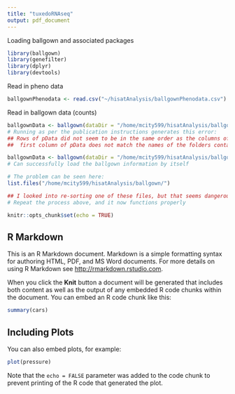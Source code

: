 ```yaml
---
title: "tuxedoRNAseq"
output: pdf_document
---
```


Loading ballgown and associated packages
```r
library(ballgown)
library(genefilter)
library(dplyr)
library(devtools)
```



Read in pheno data
```r
ballgownPhenodata <- read.csv("~/hisatAnalysis/ballgownPhenodata.csv")
```

Read in ballgown data (counts)
```r
ballgownData <- ballgown(dataDir = "/home/mcity599/hisatAnalysis/ballgown/", samplePattern = "sample", pData = ballgownPhenodata)
# Running as per the publication instructions generates this error:
## Rows of pData did not seem to be in the same order as the columns of the expression data. Attempting to rearrange pData...Error in ballgown(dataDir = "/home/mcity599/hisatAnalysis/ballgown/",  : 
##  first column of pData does not match the names of the folders containing the ballgown data.

ballgownData <- ballgown(dataDir = "/home/mcity599/hisatAnalysis/ballgown/", samplePattern = "")
# Can successfully load the ballgown information by itself

# The problem can be seen here:
list.files("/home/mcity599/hisatAnalysis/ballgown/")

## I looked into re-sorting one of these files, but that seems dangerous should I ever need to re-analyse or forget to re-sort at a later date. Instead I've renamed the sample files as sampleA, sampleB
# Repeat the process above, and it now functions properly
```

































```r
knitr::opts_chunk$set(echo = TRUE)
```

## R Markdown

This is an R Markdown document. Markdown is a simple formatting syntax for authoring HTML, PDF, and MS Word documents. For more details on using R Markdown see <http://rmarkdown.rstudio.com>.

When you click the **Knit** button a document will be generated that includes both content as well as the output of any embedded R code chunks within the document. You can embed an R code chunk like this:

```r
summary(cars)
```

## Including Plots

You can also embed plots, for example:

```r
plot(pressure)
```

Note that the `echo = FALSE` parameter was added to the code chunk to prevent printing of the R code that generated the plot.
